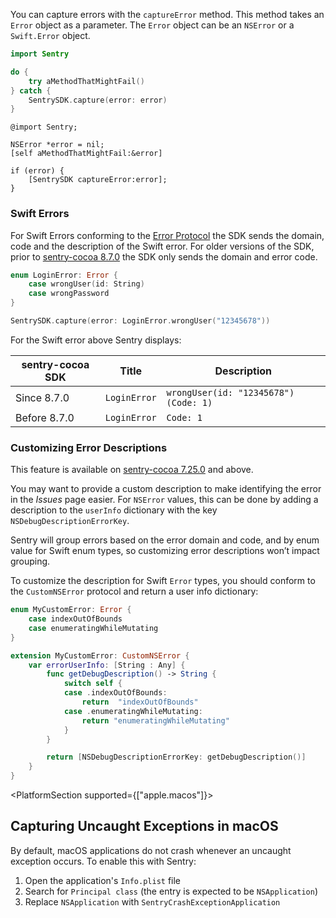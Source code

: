 You can capture errors with the `captureError` method. This method takes an `Error` object as a parameter. The `Error` object can be an `NSError` or a `Swift.Error` object.

```swift {tabTitle:Swift}
import Sentry

do {
    try aMethodThatMightFail()
} catch {
    SentrySDK.capture(error: error)
}
```

```objc {tabTitle:Objective-C}
@import Sentry;

NSError *error = nil;
[self aMethodThatMightFail:&error]

if (error) {
    [SentrySDK captureError:error];
}
```

### Swift Errors

For Swift Errors conforming to the [Error Protocol](https://developer.apple.com/documentation/swift/error) the SDK sends the domain, code and the description of the Swift error.
For older versions of the SDK, prior to [sentry-cocoa 8.7.0](https://github.com/getsentry/sentry-cocoa/blob/main/CHANGELOG.md#870) the SDK only sends the domain and error code.

```Swift
enum LoginError: Error {
    case wrongUser(id: String)
    case wrongPassword
}

SentrySDK.capture(error: LoginError.wrongUser("12345678"))
```

For the Swift error above Sentry displays:

| sentry-cocoa SDK | Title        | Description                           |
| ---------------- | ------------ | ------------------------------------- |
| Since 8.7.0      | `LoginError` | `wrongUser(id: "12345678") (Code: 1)` |
| Before 8.7.0     | `LoginError` | `Code: 1`                             |

### Customizing Error Descriptions

This feature is available on [sentry-cocoa 7.25.0](https://github.com/getsentry/sentry-cocoa/blob/master/CHANGELOG.md#7250) and above.

You may want to provide a custom description to make identifying the error in the _Issues_ page easier. For `NSError` values, this can be done by adding a description to the `userInfo` dictionary with the key `NSDebugDescriptionErrorKey`.

Sentry will group errors based on the error domain and code, and by enum value for Swift enum types, so customizing error descriptions won’t impact grouping.

To customize the description for Swift `Error` types, you should conform to the `CustomNSError` protocol and return a user info dictionary:

```swift {tabTitle:Swift}
enum MyCustomError: Error {
    case indexOutOfBounds
    case enumeratingWhileMutating
}

extension MyCustomError: CustomNSError {
    var errorUserInfo: [String : Any] {
        func getDebugDescription() -> String {
            switch self {
            case .indexOutOfBounds:
                return  "indexOutOfBounds"
            case .enumeratingWhileMutating:
                return "enumeratingWhileMutating"
            }
        }

        return [NSDebugDescriptionErrorKey: getDebugDescription()]
    }
}
```

<PlatformSection supported={["apple.macos"]}>

## Capturing Uncaught Exceptions in macOS

By default, macOS applications do not crash whenever an uncaught exception occurs. To enable this with Sentry:

1. Open the application's `Info.plist` file
2. Search for `Principal class` (the entry is expected to be `NSApplication`)
3. Replace `NSApplication` with `SentryCrashExceptionApplication`

</PlatformSection>
